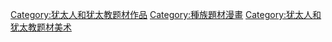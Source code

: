 [[Category:犹太人和犹太教题材作品|Category:犹太人和犹太教题材作品]]
[[Category:種族題材漫畫|Category:種族題材漫畫]]
[[Category:犹太人和犹太教题材美术|Category:犹太人和犹太教题材美术]]